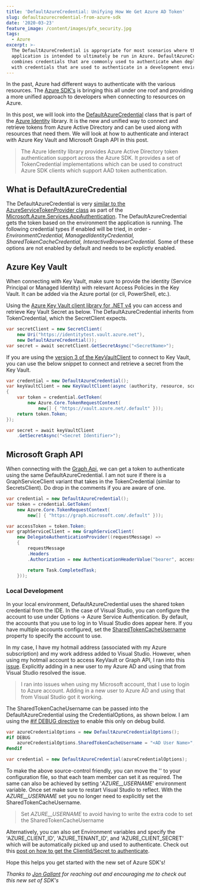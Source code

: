 ```yaml
---
title: 'DefaultAzureCredential: Unifying How We Get Azure AD Token'
slug: defaultazurecredential-from-azure-sdk
date: '2020-03-23'
feature_image: /content/images/pfx_security.jpg
tags:
  - Azure
excerpt: >-
  The DefaultAzureCredential is appropriate for most scenarios where the
  application is intended to ultimately be run in Azure. DefaultAzureCredential
  combines credentials that are commonly used to authenticate when deployed,
  with credentials that are used to authenticate in a development environment.
---
```

In the past, Azure had different ways to authenticate with the various resources. The [Azure SDK's](https://azure.github.io/azure-sdk/index.html) is bringing this all under one roof and providing a more unified approach to developers when connecting to resources on Azure.

In this post, we will look into the [DefaultAzureCredential](https://github.com/Azure/azure-sdk-for-net/blob/727ab08412e60394b6fea8b13cac47d83aca1f3b/sdk/identity/Azure.Identity/README.md#defaultazurecredential) class that is part of the [Azure Identity](https://github.com/Azure/azure-sdk-for-net/blob/727ab08412e60394b6fea8b13cac47d83aca1f3b/sdk/identity/Azure.Identity/README.md) library. It is the new and unified way to connect and retrieve tokens from Azure Active Directory and can be used along with resources that need them. We will look at how to authenticate and interact with Azure Key Vault and Microsoft Graph API in this post.

> The Azure Identity library provides Azure Active Directory token authentication support across the Azure SDK. It provides a set of TokenCredential implementations which can be used to construct Azure SDK clients which support AAD token authentication.

## What is DefaultAzureCredential

The DefaultAzureCredential is very [similar to the AzureServiceTokenProvider class](/blog/authenticating-with-azure-key-vault-using-managed-service-identity/) as part of the [Microsoft.Azure.Services.AppAuthentication](https://www.nuget.org/packages/Microsoft.Azure.Services.AppAuthentication/). The DefaultAzureCredential gets the token based on the environment the application is running. The following credential types if enabled will be tried, in order - _EnvironmentCredential, ManagedIdentityCredential, SharedTokenCacheCredential, InteractiveBrowserCredential_. Some of these options are not enabled by default and needs to be explictly enabled.

<EmbedCard src="https://www.youtube.com/embed/TU82BTmeNeU" />

## Azure Key Vault

When connecting with Key Vault, make sure to provide the identity (Service Principal or Managed Identity) with relevant Access Policies in the Key Vault. It can be added via the Azure portal (or cli, PowerShell, etc.).

<ImageCard src="/content/images/key_vault_access_policies.jpg" alt="" />

Using the [Azure Key Vault client library for .NET v4](https://docs.microsoft.com/en-us/azure/key-vault/quick-create-net) you can access and retrieve Key Vault Secret as below. The DefaultAzureCredential inherits from TokenCredential, which the SecretClient expects.

```csharp
var secretClient = new SecretClient(
    new Uri("https://identitytest.vault.azure.net"),
    new DefaultAzureCredential());
var secret = await secretClient.GetSecretAsync("<SecretName>");

```

If you are using the [version 3 of the KeyVaultClient](https://docs.microsoft.com/en-us/azure/key-vault/quick-create-net-v3) to connect to Key Vault, you can use the below snippet to connect and retrieve a secret from the Key Vault.

```csharp
var credential = new DefaultAzureCredential();
var keyVaultClient = new KeyVaultClient(async (authority, resource, scope) =>
{
    var token = credential.GetToken(
        new Azure.Core.TokenRequestContext(
            new[] { "https://vault.azure.net/.default" }));
    return token.Token;
});

var secret = await keyVaultClient
    .GetSecretAsync("<Secret Identifier>");

```

## Microsoft Graph API

When connecting with the [Graph Api](/blog/how-to-authenticate-with-microsoft-graph-api-using-managed-service-identity/), we can get a token to authenticate using the same DefaultAzureCredential. I am not sure if there is a GraphServiceClient variant that takes in the TokenCredential (similar to SecretsClient). Do drop in the comments if you are aware of one.

```csharp
var credential = new DefaultAzureCredential();
var token = credential.GetToken(
    new Azure.Core.TokenRequestContext(
        new[] { "https://graph.microsoft.com/.default" }));

var accessToken = token.Token;
var graphServiceClient = new GraphServiceClient(
    new DelegateAuthenticationProvider((requestMessage) =>
    {
        requestMessage
        .Headers
        .Authorization = new AuthenticationHeaderValue("bearer", accessToken);

        return Task.CompletedTask;
    }));

```

### Local Development

In your local environment, DefaultAzureCredential uses the shared token credential from the IDE. In the case of Visual Studio, you can configure the account to use under Options -> Azure Service Authentication. By default, the accounts that you use to log in to Visual Studio does appear here. If you have multiple accounts configured, set the [SharedTokenCacheUsername](https://docs.microsoft.com/en-us/dotnet/api/azure.identity.defaultazurecredentialoptions.sharedtokencacheusername?view=azure-dotnet) property to specify the account to use.

<BookmarkCard href="/blog/azure-managed-service-identity-and-local-development" title="Azure Managed Service Identity And Local Development" description="One of the common challenges when building cloud applications is managing credentials for authenticating to cloud services. The Managed Service Identity feature of Azure AD provides an automatically managed identity in Azure AD. This identity helps authenticate with cloud service that supports Azure…" icon="/favicon.ico" />

In my case, I have my hotmail address (associated with my Azure subscription) and my work address added to Visual Studio. However, when using my hotmail account to access KeyVault or Graph API, I ran into this [issue](https://github.com/Azure/azure-sdk-for-net/issues/8658). Explicitly adding in a new user to my Azure AD and using that from Visual Studio resolved the issue.

> I ran into issues when using my Microsoft account, that I use to login to Azure account. Adding in a new user to Azure AD and using that from Visual Studio got it working.

<ImageCard src="/content/images/vs_azure_service_authentication.jpg" alt="" />

The SharedTokenCacheUsername can be passed into the DefaultAzureCredential using the CredentialOptions, as shown below. I am using the [#if DEBUG directive](https://docs.microsoft.com/en-us/dotnet/csharp/language-reference/preprocessor-directives/preprocessor-if) to enable this only on debug build.

```csharp
var azureCredentialOptions = new DefaultAzureCredentialOptions();
#if DEBUG
    azureCredentialOptions.SharedTokenCacheUsername = "<AD User Name>";
#endif

var credential = new DefaultAzureCredential(azureCredentialOptions);

```

To make the above source-control friendly, you can move the '<AD User Name>' to your configuration file, so that each team member can set it as required. The same can also be achieved by setting '_AZURE\_\_USERNAME_' environment variable. Once set make sure to restart Visual Studio to reflect. With the _AZURE\_\_USERNAME_ set you no longer need to explicitly set the SharedTokenCacheUsername.

> Set _AZURE\_\_USERNAME_ to avoid having to write the extra code to set the SharedTokenCacheUsername

Alternatively, you can also set Environment variables and specify the 'AZURE\_CLIENT\_ID', 'AZURE\_TENANT\_ID', and 'AZURE\_CLIENT\_SECRET' which will be automatically picked up and used to authenticate. Check out this [post on how to get the ClientId/Secret to authenticate](/blog/authenticating-a-client-application-with-azure-key-vault/).

Hope this helps you get started with the new set of Azure SDK's!

_Thanks to_ [_Jon Gallant_](https://blog.jongallant.com/2019/11/azure-sdks/) _for reaching out and encouraging me to check out this new set of SDK's_

